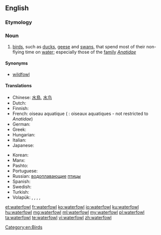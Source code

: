 ==English==

===Etymology===
{{compound|water|fowl}}

===Noun===
{{wikipedia}}
{{en-noun|waterfowl}}

# [[bird]]s, such as [[duck]]s, [[geese]] and [[swan]]s, that spend most of their non-flying time on [[water]]; especially those of the [[family]] ''[[Anatidae]]''

====Synonyms====
* [[wildfowl]]

====Translations====
{{trans-top|birds that spend most of their non-flying time on water}}
* Chinese: [[水鳥]], [[水鸟]]
* Dutch: {{t+|nl|watervogels}}
* Finnish: {{t+|fi|vesilintu}}
* French: oiseau aquatique {{g|m}} ({{g|p}} : oiseaux aquatiques - not restricted to ''Anatidae'')
* German: {{t|de|Wasservogel|m}}
* Greek: {{t|el|υδρόβια πουλιά|p}}
* Hungarian: {{t+|hu|vízimadár}}
* Italian: {{t|it|uccelli acquatici|m-p}}
* Japanese: {{t|ja|水鳥|sc=Jpan|tr=suichō}}
{{trans-mid}}
* Korean: {{t|ko|물새|tr=mulsae}}
* Manx: {{t|gv|eean ushtey|m}}
* Pashto: {{t|ps|هېلۍ|f|tr=heləi|sc=ps-Arab}}
* Portuguese: {{t|pt|[[ave]] [[aquática]]|f}}
* Russian: [[водоплавающий|водоплавающие]] [[птица|птицы]]
* Spanish: {{t|es|aves acuáticas|f-p}}
* Swedish: {{t+|sv|sjöfågel|c}}
* Turkish: {{t|tr|su kuşu}}
* Volapük: {{qualifier|♂♀}} {{t+|vo|vataböd}}, {{qualifier|♂}} {{t|vo|vatahiböd}}, {{qualifier|♀}} {{t|vo|vatajiböd}}, {{qualifier|♂♀}} {{t|vo|vataböds|p}}, {{qualifier|collective ♂♀}} {{t+|vo|vatabödem}}
{{trans-bottom}}

[[Category:en:Birds]]

[[et:waterfowl]]
[[fr:waterfowl]]
[[ko:waterfowl]]
[[io:waterfowl]]
[[ku:waterfowl]]
[[hu:waterfowl]]
[[mg:waterfowl]]
[[ml:waterfowl]]
[[my:waterfowl]]
[[pl:waterfowl]]
[[ta:waterfowl]]
[[te:waterfowl]]
[[vi:waterfowl]]
[[zh:waterfowl]]